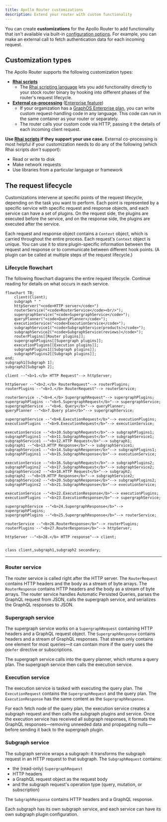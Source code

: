 ```yaml
---
title: Apollo Router customizations
description: Extend your router with custom functionality
---
```


You can create **customizations** for the Apollo Router to add functionality that isn't available via built-in [configuration options](../configuration/overview/). For example, you can make an external call to fetch authentication data for each incoming request.

## Customization types

The Apollo Router supports the following customization types:

- [**Rhai scripts**](./rhai/)
    - The [Rhai scripting language](https://rhai.rs/book/) lets you add functionality directly to your stock router binary by hooking into different phases of the router's request lifecycle.
- [**External co-processing**](./coprocessor/) ([Enterprise feature](../enterprise-features/))
    - If your organization has a [GraphOS Enterprise plan](https://www.apollographql.com/pricing/), you can write custom request-handling code in any language. This code can run in the same container as your router or separately.
    - The router calls your custom code via HTTP, passing it the details of each incoming client request.

**Use [Rhai scripts](./rhai/) if they support your use case.** External co-processing is most helpful if your customization needs to do any of the following (which Rhai scripts _don't_ support):

- Read or write to disk
- Make network requests
- Use libraries from a particular language or framework

## The request lifecycle

Customizations intervene at specific points of the request lifecycle, depending on the task you want to perform. Each point is represented by a specific service with specific request and response objects, and each service can have a set of plugins. On the request side, the plugins are executed before the service, and on the response side, the plugins are executed after the service.

Each request and response object contains a `Context` object, which is carried throughout the entire process. Each request's `Context` object is unique. You can use it to store plugin-specific information between the request and response or to communicate between different hook points. (A plugin can be called at multiple steps of the request lifecycle.)

### Lifecycle flowchart

The following flowchart diagrams the entire request lifecycle. Continue reading for details on what occurs in each service.

```mermaid
flowchart TB;
    client(Client);
    subgraph " "
    httpServer("<code>HTTP server</code>")
    routerService("<code>RouterService</code><br/>");
    supergraphService("<code>SupergraphService</code>");
    queryPlanner("<code>QueryPlanner</code>");
    executionService("<code>ExecutionService</code>");
    subgraphService1("<code>SubgraphService(products)</code>");
    subgraphService2("<code>SubgraphService(reviews)</code>");
    routerPlugins[[Router plugins]];
    supergraphPlugins[[Supergraph plugins]];
    executionPlugins[[Execution plugins]];
    subgraphPlugins1[[Subgraph plugins]];
    subgraphPlugins2[[Subgraph plugins]];
end;
subgraph1[Subgraph 1];
subgraph2[Subgraph 2];

client --"<b>1.</b> HTTP Request"--> httpServer;

httpServer --"<b>2.</b> RouterRequest"--> routerPlugins;
routerPlugins --"<b>3.</b> RouterRequest"--> routerService;

routerService -."<b>4.</b> SupergraphRequest"--> supergraphPlugins;
supergraphPlugins --"<b>5.SupergraphRequest</b>"--> supergraphService;
supergraphService --"<b>6. Query</b>"--> queryPlanner;
queryPlanner --"<b>7.Query plan</b>"--> supergraphService;

supergraphService --"<b>8.ExecutionRequest</b>"--> executionPlugins;
executionPlugins --"<b>9.ExecutionRequest</b>"--> executionService;

executionService --"<b>10.SubgraphRequest</b>"--> subgraphPlugins1;
subgraphPlugins1 --"<b>11.SubgraphRequest</b>"--> subgraphService1;
subgraphService1 --"<b>12.HTTP Request</b>"--> subgraph1;
subgraph1 --"<b>13.HTTP Response</b>"--> subgraphService1;
subgraphService1 --"<b>14.SubgraphResponse</b>"--> subgraphPlugins1;
subgraphPlugins1 --"<b>15.SubgraphResponse</b>"--> executionService;

executionService --"<b>16.SubgraphRequest</b>"--> subgraphPlugins2;
subgraphPlugins2 --"<b>17.SubgraphRequest</b>"--> subgraphService2;
subgraphService2 --"<b>18.HTTP Request</b>"--> subgraph2;
subgraph2 --"<b>19.HTTP Response</b>"--> subgraphService2;
subgraphService2 --"<b>20.SubgraphResponse</b>"--> subgraphPlugins2;
subgraphPlugins2 --"<b>21.SubgraphResponse</b>"--> executionService;

executionService --"<b>22.ExecutionResponse</b>"--> executionPlugins;
executionPlugins --"<b>23.ExecutionResponse</b>"--> supergraphService;

supergraphService --"<b>24.SupergraphResponse</b>"--> supergraphPlugins;
supergraphPlugins --"<b>25.SupergraphResponse</b>"--> routerService;

routerService --"<b>26.RouterResponse</b>"--> routerPlugins;
routerPlugins --"<b>27.RouterResponse</b>"--> httpServer;

httpServer --"<b>28.</b> HTTP response"--> client;


class client,subgraph1,subgraph2 secondary;
```

---

### Router service

The router service is called right after the HTTP server. The `RouterRequest` contains HTTP headers and the body as a stream of byte arrays. The `RouterResponse` contains HTTP headers and the body as a stream of byte arrays. The router service handles Automatic Persisted Queries, parses the GraphQL request from JSON, calls the supergraph service, and serializes the GraphQL responses to JSON.

### Supergraph service

The supergraph service works on a `SupergraphRequest` containing HTTP headers and a GraphQL request object. The `SupergraphResponse` contains headers and a stream of GraphQL responses. That stream only contains one element for most queries—it can contain more if the query uses the `@defer` directive or subscriptions.

The supergraph service calls into the query planner, which returns a query plan. The supergraph service then calls the execution service.

### Execution service

The execution service is tasked with executing the query plan. The `ExecutionRequest` contains the `SupergraphRequest` and the query plan. The `ExecutionResponse` has the same content as the `SupergraphResponse`.

For each fetch node of the query plan, the execution service creates a subgraph request and then calls the subgraph plugins and service. Once the execution service has received all subgraph responses, it formats the GraphQL responses—removing unneeded data and propagating nulls—before sending it back to the supergraph plugin.

### Subgraph service

The subgraph service wraps a subgraph: it transforms the subgraph request in an HTTP request to that subgraph. The `SubgraphRequest` contains:
- the (read-only) `SupergraphRequest`
- HTTP headers
- a GraphQL request object as the request body
- and the subgraph request's operation type (query, mutation, or subscription)

The `SubgraphResponse` contains HTTP headers and a GraphQL response.

Each subgraph has its own subgraph service, and each service can have its own subgraph plugin configuration.


